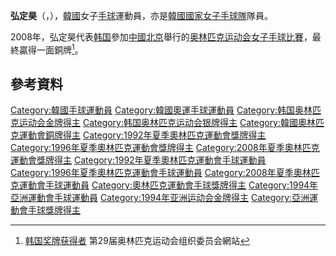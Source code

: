 {{Infobox handball biography
| name                = 弘定昊<ref>{{cite web|title=홍정호 弘定昊 hongjeongho|url=http://people.sports.or.kr/servlet/PGEPersonViewSV?PERSON_NO=200402019093&SEQ=|publisher=Korea Sports Council & Korean Olympic Committee}}{{dead link|date=2018年2月 |bot=InternetArchiveBot |fix-attempted=yes }}{{ko}}</ref><br/>{{lang|ko|홍정호}}
| image               = <!-- 格式: [[Image:球員相片.jpg|200px]] -->
| fullname            = 
| nationality         = {{KOR}}
| birth_date          = {{Birth date and age|1974|5|6}}<ref name="搜狐奥运">[http://info.2008.sohu.com/Global/Athlete/228633.shtml 搜狐奥运赛事信息系统 > 资料库 > 运动员资料 > 洪政浩]{{dead link|date=2018年2月 |bot=InternetArchiveBot |fix-attempted=yes }}</ref>
| birth_place         = {{KOR}}
| height              = {{height|m=1.78}}<ref name="搜狐奥运"/>
| weight              = {{weight|kg=72}}<ref name="搜狐奥运"/>
| position            = 右卫<ref name="搜狐奥运"/>
| nickname            =
| currentclub         = 
| clubnumber          = 
| youthyears          = 
| youthclubs          = 
| years               = 
| clubs               = 
| nationalyears       = 
| nationalteam        = 
| nationalcaps(goals) = 
| title               =
| titleyears          =
| titleplace          =
| ntupdate            = 
| medaltable          = 
{{MedalCompetition|[[奧林匹克運動會|奧林匹克運動會]]}}
{{MedalBronze  | [[2008年夏季奧林匹克運動會|2008年 北京]] | [[2008年夏季奧林匹克運動會女子手球比賽|女子隊際]]}}
}}
'''弘定昊'''（{{lang-ko|'''홍정호'''}}，{{bd|1974年|5月6日}}），[[韓國|韓國]]女子[[手球|手球]]運動員，亦是[[韓國國家女子手球隊|韓國國家女子手球隊]]隊員。

2008年，弘定昊代表[[2008年夏季奥林匹克运动会韩国代表团|韩国]]參加[[中國|中國]][[北京|北京]]舉行的[[2008年夏季奥林匹克运动会|奥林匹克运动会]][[2008年夏季奧林匹克運動會女子手球比賽|女子手球比賽]]，最終贏得一面銅牌<ref>[http://ipv6.beijing2008.cn/myresults/WRM/CHI/INF/GL/92A/KOR_T.shtml 韩国奖牌获得者]{{dead link|date=2017年12月 |bot=InternetArchiveBot |fix-attempted=yes }} 第29届奥林匹克运动会组织委员会網站</ref>。

== 參考資料 ==
{{Reflist}}

{{2008年夏季奧運會韓國國家女子手球隊}}

{{Authority control}}
{{DEFAULTSORT:Hong Jeong-Ho}}
[[Category:韓國手球運動員|Category:韓國手球運動員]]
[[Category:韓國奧運手球運動員|Category:韓國奧運手球運動員]]
[[Category:韩国奥林匹克运动会金牌得主|Category:韩国奥林匹克运动会金牌得主]]
[[Category:韩国奥林匹克运动会银牌得主|Category:韩国奥林匹克运动会银牌得主]]
[[Category:韓國奧林匹克運動會銅牌得主|Category:韓國奧林匹克運動會銅牌得主]]
[[Category:1992年夏季奧林匹克運動會獎牌得主|Category:1992年夏季奧林匹克運動會獎牌得主]]
[[Category:1996年夏季奧林匹克運動會獎牌得主|Category:1996年夏季奧林匹克運動會獎牌得主]]
[[Category:2008年夏季奧林匹克運動會獎牌得主|Category:2008年夏季奧林匹克運動會獎牌得主]]
[[Category:1992年夏季奧林匹克運動會手球運動員|Category:1992年夏季奧林匹克運動會手球運動員]]
[[Category:1996年夏季奧林匹克運動會手球運動員|Category:1996年夏季奧林匹克運動會手球運動員]]
[[Category:2008年夏季奧林匹克運動會手球運動員|Category:2008年夏季奧林匹克運動會手球運動員]]
[[Category:奧林匹克運動會手球獎牌得主|Category:奧林匹克運動會手球獎牌得主]]
[[Category:1994年亞洲運動會手球運動員|Category:1994年亞洲運動會手球運動員]]
[[Category:1994年亚洲运动会金牌得主|Category:1994年亚洲运动会金牌得主]]
[[Category:亞洲運動會手球獎牌得主|Category:亞洲運動會手球獎牌得主]]